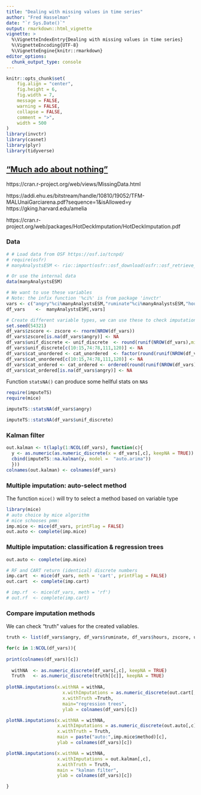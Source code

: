 ```yaml
---
title: "Dealing with missing values in time series"
author: "Fred Hasselman"
date: "`r Sys.Date()`"
output: rmarkdown::html_vignette
vignette: >
  %\VignetteIndexEntry{Dealing with missing values in time series}
  %\VignetteEncoding{UTF-8}
  %\VignetteEngine{knitr::rmarkdown}
editor_options: 
  chunk_output_type: console
---
```


```r
knitr::opts_chunk$set(
	fig.align = "center",
	fig.height = 6,
	fig.width = 7,
	message = FALSE,
	warning = FALSE,
	collapse = FALSE,
	comment = ">",
	width = 500
)
library(invctr)
library(casnet)
library(plyr)
library(tidyverse)
```

## ["Much ado about nothing"](http://www.math.smith.edu/~nhorton/muchado.pdf)


https://cran.r-project.org/web/views/MissingData.html 


https://addi.ehu.es/bitstream/handle/10810/19052/TFM-MALUnaiGarciarena.pdf?sequence=1&isAllowed=y 
https://gking.harvard.edu/amelia 

https://cran.r-project.org/web/packages/HotDeckImputation/HotDeckImputation.pdf 


### Data

```r
# # Load data from OSF https://osf.io/tcnpd/
# require(osfr)
# manyAnalystsESM <- rio::import(osfr::osf_download(osfr::osf_retrieve_file("tcnpd") , overwrite = TRUE)$local_path)

# Or use the internal data
data(manyAnalystsESM)

# We want to use these variables
# Note: the infix function '%ci%' is from package 'invctr'
vars <- c("angry"%ci%manyAnalystsESM,"ruminate"%ci%manyAnalystsESM,"hours"%ci%manyAnalystsESM)
df_vars    <-  manyAnalystsESM[,vars]

# Create different variable types, we can use these to check imputation "accuracy"
set.seed(54321)
df_vars$zscore <- zscore <- rnorm(NROW(df_vars))
df_vars$zscore[is.na(df_vars$angry)] <- NA
df_vars$unif_discrete <- unif_discrete  <- round(runif(NROW(df_vars),min = 0,max = 6))
df_vars$unif_discrete[c(10:15,74:78,111,120)] <- NA
df_vars$cat_unordered <- cat_unordered  <- factor(round(runif(NROW(df_vars),min = 1,max = 7)))
df_vars$cat_unordered[c(10:15,74:78,111,120)] <- NA
df_vars$cat_ordered <- cat_ordered <- ordered(round(runif(NROW(df_vars),min = 1,max = 20)))
df_vars$cat_ordered[is.na(df_vars$angry)] <- NA
```

Function `statsNA()` can produce some hellful stats on `NA`s

```r
require(imputeTS)
require(mice)

imputeTS::statsNA(df_vars$angry)

imputeTS::statsNA(df_vars$unif_discrete)

```


### Kalman filter

```r

out.kalman <- t(laply(1:NCOL(df_vars), function(c){
  y <- as.numeric(as.numeric_discrete(x = df_vars[,c], keepNA = TRUE))
  cbind(imputeTS::na.kalman(y, model =  "auto.arima"))
  }))
colnames(out.kalman) <- colnames(df_vars)
```

### Multiple imputation: auto-select method

The function `mice()` will try to select a method based on variable type
```r
library(mice)
# auto choice by mice algorithm
# mice schooses pmm: 
imp.mice <- mice(df_vars, printFlag = FALSE)
out.auto <- complete(imp.mice)

```


### Multiple imputation: classification & regression trees


```r
out.auto <- complete(imp.mice)

# RF and CART return (identical) discrete numbers
imp.cart  <- mice(df_vars, meth = 'cart', printFlag = FALSE)
out.cart  <- complete(imp.cart)

# imp.rf  <- mice(df_vars, meth = 'rf')
# out.rf  <- complete(imp.cart)

```

### Compare imputation methods

We can check "truth" values for the created valiables. 

```r
truth <- list(df_vars$angry, df_vars$ruminate, df_vars$hours, zscore, unif_discrete, cat_unordered, cat_ordered)

for(c in 1:NCOL(df_vars)){
  
print(colnames(df_vars)[c])
  
  withNA  <- as.numeric_discrete(df_vars[,c], keepNA = TRUE)
  Truth   <- as.numeric_discrete(truth[[c]], keepNA = TRUE)
  
plotNA.imputations(x.withNA = withNA, 
                     x.withImputations = as.numeric_discrete(out.cart[,c]), 
                     x.withTruth =Truth,
                     main="regression trees",
                     ylab = colnames(df_vars)[c])

plotNA.imputations(x.withNA = withNA, 
                   x.withImputations = as.numeric_discrete(out.auto[,c]), 
                   x.withTruth = Truth,
                   main = paste("auto:",imp.mice$method)[c],
                   ylab = colnames(df_vars)[c])

plotNA.imputations(x.withNA = withNA, 
                   x.withImputations = out.kalman[,c], 
                   x.withTruth = Truth,
                   main = "kalman filter",
                   ylab = colnames(df_vars)[c])

}

```





